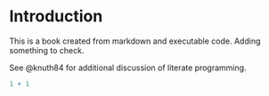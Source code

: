 # Introduction

This is a book created from markdown and executable code. Adding something to check.

See @knuth84 for additional discussion of literate programming.

```r
1 + 1
```
